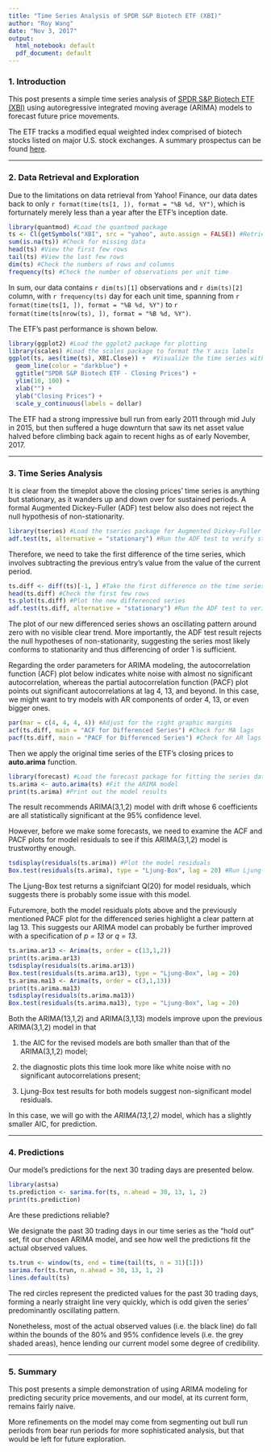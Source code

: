 ```yaml
---
title: "Time Series Analysis of SPDR S&P Biotech ETF (XBI)"
author: "Roy Wang"
date: "Nov 3, 2017"
output:
  html_notebook: default
  pdf_document: default
---
```


### 1. Introduction

This post presents a simple time series analysis of [SPDR S&P Biotech ETF (XBI)](https://us.spdrs.com/en/etf/spdr-sp-biotech-etf-XBI) using autoregressive integrated moving average (ARIMA) models to forecast future price movements.

The ETF tracks a modified equal weighted index comprised of biotech stocks listed on major U.S. stock exchanges. A summary prospectus can be found [here](https://us.spdrs.com/public/XBI_SUMPRO.pdf).

***

### 2. Data Retrieval and Exploration

Due to the limitations on data retrieval from Yahoo! Finance, our data dates back to only `r format(time(ts[1, ]), format = "%B %d, %Y")`, which is forturnately merely less than a year after the ETF's inception date.

```r
library(quantmod) #Load the quantmod package
ts <- Cl(getSymbols("XBI", src = "yahoo", auto.assign = FALSE)) #Retrieve and extract the ETF's closing price data from Yahoo! Finance
sum(is.na(ts)) #Check for missing data
head(ts) #View the first few rows
tail(ts) #View the last few rows
dim(ts) #Check the numbers of rows and columns
frequency(ts) #Check the number of observations per unit time
```

In sum, our data contains `r dim(ts)[1]` observations and `r dim(ts)[2]` column, with `r frequency(ts)` day for each unit time, spanning from `r format(time(ts[1, ]), format = "%B %d, %Y")` to `r format(time(ts[nrow(ts), ]), format = "%B %d, %Y")`.

The ETF's past performance is shown below. 

```r
library(ggplot2) #Load the ggplot2 package for plotting
library(scales) #Load the scales package to format the Y axis labels
ggplot(ts, aes(time(ts), XBI.Close)) +  #Visualize the time series with a timeplot
  geom_line(color = "darkblue") +
  ggtitle("SPDR S&P Biotech ETF - Closing Prices") +
  ylim(10, 100) +
  xlab("") +
  ylab("Closing Prices") +
  scale_y_continuous(labels = dollar)
```

The ETF had a strong impressive bull run from early 2011 through mid July in 2015, but then suffered a huge downturn that saw its net asset value halved before climbing back again to recent highs as of early November, 2017.

***

### 3. Time Series Analysis

It is clear from the timeplot above the closing prices' time series is anything but stationary, as it wanders up and down over for sustained periods. A formal Augmented Dickey-Fuller (ADF) test below also does not reject the null hypothesis of non-stationarity. 

```r
library(tseries) #Load the tseries package for Augmented Dickey-Fuller Test
adf.test(ts, alternative = "stationary") #Run the ADF test to verify stationarity
```

Therefore, we need to take the first difference of the time series, which involves subtracting the previous entry's value from the value of the current period.    

```r
ts.diff <- diff(ts)[-1, ] #Take the first difference on the time series and remove the first row which contains NA
head(ts.diff) #Check the first few rows
ts.plot(ts.diff) #Plot the new differenced series
adf.test(ts.diff, alternative = "stationary") #Run the ADF test to verify stationarity
```

The plot of our new differenced series shows an oscillating pattern around zero with no visible clear trend. More importantly, the ADF test result  rejects the null hypotheses of non-stationarity, suggesting the series most likely conforms to stationarity and thus differencing of order 1 is sufficient.

Regarding the order parameters for ARIMA modeling, the autocorrelation function (ACF) plot below indicates white noise with almost no significant autocorrelation, whereas the partial autocorrelation function (PACF) plot points out significant autocorrelations at lag 4, 13, and beyond. In this case, we might want to try models with AR components of order 4, 13, or even bigger ones. 

```r
par(mar = c(4, 4, 4, 4)) #Adjust for the right graphic margins
acf(ts.diff, main = "ACF for Differenced Series") #Check for MA lags
pacf(ts.diff, main = "PACF for Differenced Series") #Check for AR lags
```

Then we apply the original time series of the ETF's closing prices to **auto.arima** function.

```r
library(forecast) #Load the forecast package for fitting the series data to the ARIMA model
ts.arima <- auto.arima(ts) #Fit the ARIMA model
print(ts.arima) #Print out the model results
```

The result recommends ARIMA(3,1,2) model with drift whose 6 coefficients are all statistically significant at the 95% confidence level. 

However, before we make some forecasts, we need to examine the ACF and PACF plots for model residuals to see if this ARIMA(3,1,2) model is trustworthy enough.

```r
tsdisplay(residuals(ts.arima)) #Plot the model residuals
Box.test(residuals(ts.arima), type = "Ljung-Box", lag = 20) #Run Ljung-Box test with lag = 20 to capture any significant and troublesome correlations
```

The Ljung-Box test returns a signifciant Q(20) for model residuals, which suggests there is probably some issue with this model.

Futuremore, both the model residuals plots above and the previously mentioned PACF plot for the differenced series highlight a clear pattern at lag 13. This suggests our ARIMA model can probably be further improved with a specification of *p = 13* or *q = 13*.

```r
ts.arima.ar13 <- Arima(ts, order = c(13,1,2)) 
print(ts.arima.ar13)
tsdisplay(residuals(ts.arima.ar13))
Box.test(residuals(ts.arima.ar13), type = "Ljung-Box", lag = 20)
ts.arima.ma13 <- Arima(ts, order = c(3,1,13))
print(ts.arima.ma13)
tsdisplay(residuals(ts.arima.ma13))
Box.test(residuals(ts.arima.ma13), type = "Ljung-Box", lag = 20)
```

Both the ARIMA(13,1,2) and ARIMA(3,1,13) models improve upon the previous ARIMA(3,1,2) model in that

1. the AIC for the revised models are both smaller than that of the ARIMA(3,1,2) model;

2. the diagnostic plots this time look more like white noise with no significant autocorrelations present;

3. Ljung-Box test results for both models suggest non-significant model residuals. 

In this case, we will go with the *ARIMA(13,1,2)* model, which has a slightly smaller AIC, for prediction.

***

### 4. Predictions

Our model's predictions for the next 30 trading days are presented below.

```r
library(astsa)
ts.prediction <- sarima.for(ts, n.ahead = 30, 13, 1, 2)
print(ts.prediction)
```

Are these predictions reliable?

We designate the past 30 trading days in our time series as the "hold out" set, fit our chosen ARIMA model, and see how well the predictions fit the actual observed values.

```r
ts.trun <- window(ts, end = time(tail(ts, n = 31)[1]))
sarima.for(ts.trun, n.ahead = 30, 13, 1, 2)
lines.default(ts)
```

The red circles represent the predicted values for the past 30 trading days, forming a nearly straight line very quickly, which is odd given the series' predominantly oscillating pattern. 

Nonetheless, most of the actual observed values (i.e. the black line) do fall within the bounds of the 80% and 95% confidence levels (i.e. the grey shaded areas), hence lending our current model some degree of credibility. 

***

### 5. Summary

This post presents a simple demonstration of using ARIMA modeling for predicting security price movements, and our model, at its current form, remains fairly naive. 

More refinements on the model may come from segmenting out bull run periods from bear run periods for more sophisticated analysis, but that would be left for future exploration.